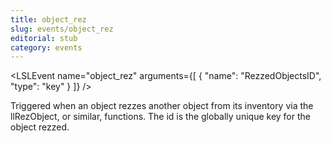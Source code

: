 ```yaml
---
title: object_rez
slug: events/object_rez
editorial: stub
category: events
---
```


<LSLEvent
	name="object_rez"
	arguments={[
	{
		"name": "RezzedObjectsID",
		"type": "key"
	}
]}
/>

Triggered when an object rezzes another object from its inventory via the llRezObject, or similar, functions. The id is the globally unique key for the object rezzed.
